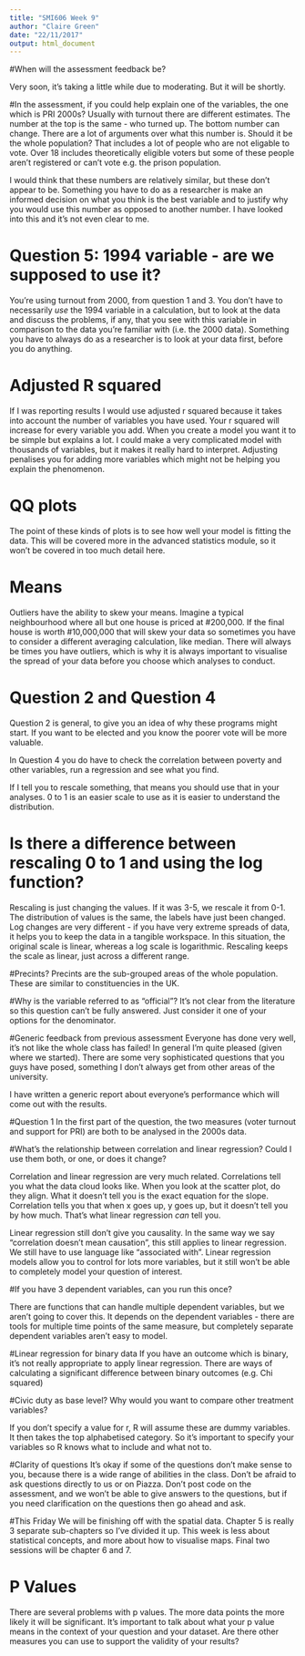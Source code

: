 ```yaml
---
title: "SMI606 Week 9"
author: "Claire Green"
date: "22/11/2017"
output: html_document
---
```


#When will the assessment feedback be?

Very soon, it's taking a little while due to moderating. But it will be shortly.

#In the assessment, if you could help explain one of the variables, the one which is PRI 2000s? 
Usually with turnout there are different estimates. The number at the top is the same - who turned up. The bottom number can change. There are a lot of arguments over what this number is. Should it be the whole population? That includes a lot of people who are not eligable to vote. Over 18 includes theoretically eligible voters but some of these people aren't registered or can't vote e.g. the prison population. 

I would think that these numbers are relatively similar, but these don't appear to be. Something you have to do as a researcher is make an informed decision on what you think is the best variable and to justify why you would use this number as opposed to another number. I have looked into this and it's not even clear to me. 

# Question 5: 1994 variable - are we supposed to use it?
You're using turnout from 2000, from question 1 and 3. You don't have to necessarily *use* the 1994 variable in a calculation, but to look at the data and discuss the problems, if any, that you see with this variable in comparison to the data you're familiar with (i.e. the 2000 data). Something you have to always do as a researcher is to look at your data first, before you do anything. 

# Adjusted R squared
If I was reporting results I would use adjusted r squared because it takes into account the number of variables you have used. Your r squared will increase for every variable you add. When you create a model you want it to be simple but explains a lot. I could make a very complicated model with thousands of variables, but it makes it really hard to interpret. Adjusting penalises you for adding more variables which might not be helping you explain the phenomenon.

# QQ plots
The point of these kinds of plots is to see how well your model is fitting the data. This will be covered more in the advanced statistics module, so it won't be covered in too much detail here.

# Means
Outliers have the ability to skew your means. Imagine a typical neighbourhood where all but one house is priced at #200,000. If the final house is worth #10,000,000 that will skew your data so sometimes you have to consider a different averaging calculation, like median. There will always be times you have outliers, which is why it is always important to visualise the spread of your data before you choose which analyses to conduct. 

# Question 2 and Question 4
Question 2 is general, to give you an idea of why these programs might start. If you want to be elected and you know the poorer vote will be more valuable.

In Question 4 you do have to check the correlation between poverty and other variables, run a regression and see what you find.

If I tell you to rescale something, that means you should use that in your analyses. 0 to 1 is an easier scale to use as it is easier to understand the distribution. 

# Is there a difference between rescaling 0 to 1 and using the log function?
Rescaling is just changing the values. If it was 3-5, we rescale it from 0-1. The distribution of values is the same, the labels have just been changed. Log changes are very different - if you have very extreme spreads of data, it helps you to keep the data in a tangible workspace. In this situation, the original scale is linear, whereas a log scale is logarithmic. Rescaling keeps the scale as linear, just across a different range.

#Precints?
Precints are the sub-grouped areas of the whole population. These are similar to constituencies in the UK.

#Why is the variable referred to as "official"?
It's not clear from the literature so this question can't be fully answered. Just consider it one of your options for the denominator.

#Generic feedback from previous assessment
Everyone has done very well, it's not like the whole class has failed! In general I'm quite pleased (given where we started). There are some very sophisticated questions that you guys have posed, something I don't always get from other areas of the university. 

I have written a generic report about everyone's performance which will come out with the results.

#Question 1
In the first part of the question, the two measures (voter turnout and support for PRI) are both to be analysed in the 2000s data.

#What's the relationship between correlation and linear regression? Could I use them both, or one, or does it change?

Correlation and linear regression are very much related. Correlations tell you what the data cloud looks like. When you look at the scatter plot, do they align. What it doesn't tell you is the exact equation for the slope. Correlation tells you that when x goes up, y goes up, but it doesn't tell you by how much. That's what linear regression *can* tell you. 

Linear regression still don't give you causality. In the same way we say "correlation doesn't mean causation", this still applies to linear regression. We still have to use language like "associated with". Linear regression models allow you to control for lots more variables, but it still won't be able to completely model your question of interest.

#If you have 3 dependent variables, can you run this once?

There are functions that can handle multiple dependent variables, but we aren't going to cover this. It depends on the dependent variables - there are tools for multiple time points of the same measure, but completely separate dependent variables aren't easy to model.

#Linear regression for binary data
If you have an outcome which is binary, it's not really appropriate to apply linear regression. There are ways of calculating a significant difference between binary outcomes (e.g. Chi squared)

#Civic duty as base level? Why would you want to compare other treatment variables? 

If you don't specify a value for r, R will assume these are dummy variables. It then takes the top alphabetised category. So it's important to specify your variables so R knows what to include and what not to.

#Clarity of questions
It's okay if some of the questions don't make sense to you, because there is a wide range of abilities in the class. Don't be afraid to ask questions directly to us or on Piazza. Don't post code on the assessment, and we won't be able to give answers to the questions, but if you need clarification on the questions then go ahead and ask. 

#This Friday
We will be finishing off with the spatial data. Chapter 5 is really 3 separate sub-chapters so I've divided it up. This week is less about statistical concepts, and more about how to visualise maps. Final two sessions will be chapter 6 and 7. 

# P Values

There are several problems with p values. The more data points the more likely it will be significant. It's important to talk about what your p value means in the context of your question and your dataset. Are there other measures you can use to support the validity of your results?